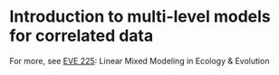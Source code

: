 # Introduction to multi-level models for correlated data

For more, see 
[EVE 225](https://catalog.ucdavis.edu/search/?q=EVE+225):
Linear Mixed Modeling in Ecology & Evolution
